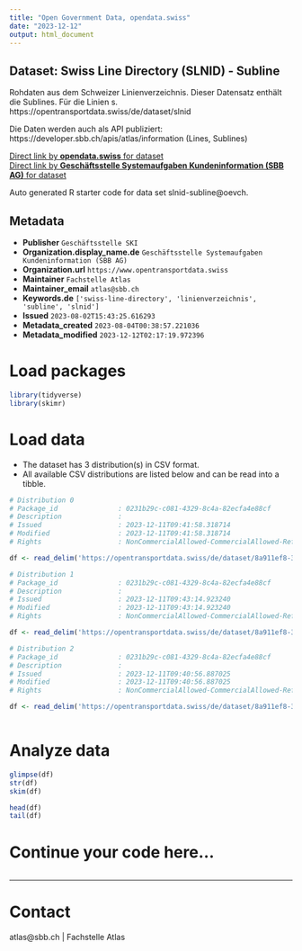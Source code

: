 ```yaml
---
title: "Open Government Data, opendata.swiss"
date: "2023-12-12"
output: html_document
---
```


## Dataset: Swiss Line Directory (SLNID) - Subline

Rohdaten aus dem Schweizer Linienverzeichnis. 
Dieser Datensatz enthält die Sublines. Für die Linien s. https://opentransportdata.swiss/de/dataset/slnid

Die Daten werden auch als API publiziert:
https://developer.sbb.ch/apis/atlas/information (Lines, Sublines)

[Direct link by **opendata.swiss** for dataset](https://opendata.swiss/de/dataset/swiss-line-directory-slnid-subline)<br>
[Direct link by **Geschäftsstelle Systemaufgaben Kundeninformation (SBB AG)** for dataset](https://opentransportdata.swiss/dataset/slnid-subline)

Auto generated R starter code for data set slnid-subline@oevch.

## Metadata

- **Publisher** `Geschäftsstelle SKI`
- **Organization.display_name.de** `Geschäftsstelle Systemaufgaben Kundeninformation (SBB AG)`
- **Organization.url** `https://www.opentransportdata.swiss`
- **Maintainer** `Fachstelle Atlas`
- **Maintainer_email** `atlas@sbb.ch`
- **Keywords.de** `['swiss-line-directory', 'linienverzeichnis', 'subline', 'slnid']`
- **Issued** `2023-08-02T15:43:25.616293`
- **Metadata_created** `2023-08-04T00:38:57.221036`
- **Metadata_modified** `2023-12-12T02:17:19.972396`


# Load packages

```r

library(tidyverse)
library(skimr)

```

# Load data

-   The dataset has 3 distribution(s) in CSV format.
-   All available CSV distributions are listed below and can be read into a tibble.

```r

# Distribution 0
# Package_id               : 0231b29c-c081-4329-8c4a-82ecfa4e88cf
# Description              : 
# Issued                   : 2023-12-11T09:41:58.318714
# Modified                 : 2023-12-11T09:41:58.318714
# Rights                   : NonCommercialAllowed-CommercialAllowed-ReferenceRequired

df <- read_delim('https://opentransportdata.swiss/de/dataset/8a911ef8-3ffc-4925-a229-db88cdbcdffe/resource/4dbe1fcb-afa2-4362-a19e-fb26c617c6d3/download/full_subline_versions_2023-12-11.csv')

# Distribution 1
# Package_id               : 0231b29c-c081-4329-8c4a-82ecfa4e88cf
# Description              : 
# Issued                   : 2023-12-11T09:43:14.923240
# Modified                 : 2023-12-11T09:43:14.923240
# Rights                   : NonCommercialAllowed-CommercialAllowed-ReferenceRequired

df <- read_delim('https://opentransportdata.swiss/de/dataset/8a911ef8-3ffc-4925-a229-db88cdbcdffe/resource/23f6639a-2bba-4c1f-9301-024ea6f78327/download/future_timetable_subline_versions_2023-12-11.csv')

# Distribution 2
# Package_id               : 0231b29c-c081-4329-8c4a-82ecfa4e88cf
# Description              : 
# Issued                   : 2023-12-11T09:40:56.887025
# Modified                 : 2023-12-11T09:40:56.887025
# Rights                   : NonCommercialAllowed-CommercialAllowed-ReferenceRequired

df <- read_delim('https://opentransportdata.swiss/de/dataset/8a911ef8-3ffc-4925-a229-db88cdbcdffe/resource/fd8e7a55-a391-429f-a0a0-1800a1622125/download/actual_date_subline_versions_2023-12-11.csv')



```

# Analyze data

```r

glimpse(df)
str(df)
skim(df)

head(df)
tail(df)

```

# Continue your code here...

```r

```

------------------------------------------------------------------------

# Contact

atlas@sbb.ch | Fachstelle Atlas
